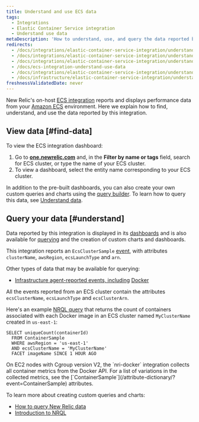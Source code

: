 ```yaml
---
title: Understand and use ECS data
tags:
  - Integrations
  - Elastic Container Service integration
  - Understand use data
metaDescription: 'How to understand, use, and query the data reported by New Relic''s Amazon ECS on-host integration.'
redirects:
  - /docs/integrations/elastic-container-service-integration/understand-use-data/understand-use-ecs-data
  - /docs/integrations/elastic-container-service-integration/understand-use-data/understand-use-data
  - /docs/integrations/elastic-container-service-integration/understand-use-data/elastic-container-service-integration-understand-use-data
  - /docs/ecs-integration-understand-use-data
  - /docs/integrations/elastic-container-service-integration/understand-use-data/ecs-integration-understand-use-data
  - /docs/infrastructure/elastic-container-service-integration/understand-use-data/understand-use-ecs-data
freshnessValidatedDate: never
---
```


New Relic's on-host [ECS integration](/docs/introduction-amazon-ecs-integration) reports and displays performance data from your [Amazon ECS](https://docs.aws.amazon.com/ecs/index.html) environment. Here we explain how to find, understand, and use the data reported by this integration.

## View data [#find-data]

To view the ECS integration dashboard:

1. Go to <DoNotTranslate>**[one.newrelic.com](https://one.newrelic.com/all-capabilities)**</DoNotTranslate> and, in the <DoNotTranslate>**Filter by name or tags**</DoNotTranslate>  field, search for ECS cluster, or type the name of your ECS cluster.
2. To view a dashboard, select the entity name corresponding to your ECS cluster.

In addition to the pre-built dashboards, you can also create your own custom queries and charts using the [query builder](/docs/chart-builder/use-chart-builder/get-started/introduction-chart-builder). To learn how to query this data, see [Understand data](#understand).

## Query your data [#understand]

Data reported by this integration is displayed in its [dashboards](#find-data) and is also available for [querying](/docs/using-new-relic/data/understand-data/query-new-relic-data) and the creation of custom charts and dashboards.

This integration reports an `EcsClusterSample` [event](/docs/using-new-relic/data/understand-data/new-relic-data-types#events-new-relic), with attributes `clusterName`, `awsRegion`, `ecsLaunchType` and `arn`.

Other types of data that may be available for querying:

* [Infrastructure agent-reported events, including](/docs/infrastructure/manage-your-data/data-instrumentation/default-infrastructure-events) [Docker](/docs/infrastructure/install-configure-manage-infrastructure/docker-installation/docker-instrumentation-infrastructure#docker-data)

All the events reported from an ECS cluster contain the attributes `ecsClusterName`, `ecsLaunchType` and `ecsClusterArn`.

Here's an example [NRQL query](/docs/query-data/nrql-new-relic-query-language/getting-started/introduction-nrql) that returns the count of containers associated with each Docker image in an ECS cluster named `MyClusterName` created in `us-east-1`:

```
SELECT uniqueCount(containerId) 
  FROM ContainerSample 
  WHERE awsRegion = 'us-east-1' 
  AND ecsClusterName = 'MyClusterName' 
  FACET imageName SINCE 1 HOUR AGO
```

<Callout variant="important">
On EC2 nodes with Cgroup version V2, the `nri-docker` integration collects all container metrics from the Docker API. For a list of variations in the collected metrics, see the [`ContainerSample`](/attribute-dictionary/?event=ContainerSample) attributes.
</Callout>

To learn more about creating custom queries and charts:

* [How to query New Relic data](/docs/using-new-relic/data/understand-data/query-new-relic-data)
* [Introduction to NRQL](/docs/query-data/nrql-new-relic-query-language/getting-started/introduction-nrql)

